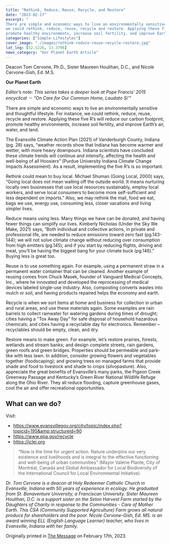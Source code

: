 ```yaml
---
title: "Rethink, Reduce, Reuse, Recycle, and Restore"
date: "2023-02-17"
excerpt: "
There are simple and economic ways to live an environmentally sensitive and thoughtful lifestyle. For instance,
we could rethink, reduce, reuse, recycle and restore. Applying these five R’s will reduce our carbon footprint,
promote healthy environments, increase soil fertility, and improve Earth’s air, water, and land."
categories: ["Simple-Lifestyles"]
cover_image: "./images/rethink-reduce-reuse-recycle-restore.jpg"
lat_lng: [52.5226, 13.3796]
news_category: "Our Planet Earth Article"
---
```


Deacon Tom Cervone, Ph.D., Sister Maureen Houlihan, D.C., and Nicole Cervone-Gish, Ed. M.S.

**Our Planet Earth**

_Editor’s note: This series takes a deeper look at Pope Francis’ 2015 encyclical － “On Care for Our Common
Home, Laudato Si’”_

There are simple and economic ways to live an environmentally sensitive and thoughtful lifestyle. For instance,
we could rethink, reduce, reuse, recycle and restore. Applying these five R’s will reduce our carbon footprint,
promote healthy environments, increase soil fertility, and improve Earth’s air, water, and land.

The Evansville Climate Action Plan (2021) of Vanderburgh County, Indiana (pg. 28) says, “weather records
show that Indiana has become warmer and wetter, with more heavy downpours. Indiana scientists have
concluded these climate trends will continue and intensify, affecting the health and well-being of all Hoosiers”
(Purdue University Indiana Climate Change Impacts Assessment). As a result, implementing the five R’s is so
important.

Rethink could mean to buy local. Michael Shuman (Going Local, 2000) says, “Going local does not mean
walling off the outside world. It means nurturing locally own businesses that use local resources sustainably,
employ local workers, and serve local consumers to become more self-sufficient and less dependent on
imports.” Also, we may rethink the mail, food we eat, bags we use, energy use, consuming less, closer vacations
and living simpler lives.

Reduce means using less. Many things we have can be donated, and having fewer things can simplify our lives.
Kimberly Nicholas (Under the Sky We Make, 2021) says, “Both individual and collective actions, in private
and professional life, are needed to reduce emissions toward zero fast (pg.143-144); we will not solve climate
change without reducing over consumption from high emitters (pg.145); and if you start by reducing flights,
driving and meat, you’ll be having the biggest bang for your climate buck (pg.146).” Buying less is great too.

Reuse is to use something again. For example, using a permanent straw in a permanent water container that can
be cleaned. Another example of reusing comes from Chuck Masek, founder of Vanguard Medical Concepts,
Inc., where he innovated and developed the reprocessing of medical devices labeled single-use industry. Also,
composting converts wastes into mulch or soil, and having products repaired helps the economy and earth.

Recycle is when we sort items at home and business for collection in urban and rural areas, and use these
materials again. Some examples are rain barrels to collect rainwater for watering gardens during times of
drought; cities having a &quot;Tox Away Day” for safe disposal of household hazardous chemicals; and cities having
a recyclable day for electronics. Remember – recyclables should be empty, clean, and dry.

Restore means to make green. For example, let’s restore prairies, forests, wetlands and stream banks; and design
complete streets, rain gardens, green roofs and green bridges. Properties should be permeable and park-like with
less lawn. In addition, consider growing flowers and vegetables together (foodscaping); and growing trees on
managed farms that provide shade and food to livestock and shade to crops (silvopasture). Also, appreciate the
great benefits of Evansville’s many parks, the Pigeon Creek Greenway Passage and Kentucky’s Green River
National Wildlife Refuge along the Ohio River. They all reduce flooding, capture greenhouse gases, cool the air
and offer recreational opportunities.

## What can we do?

Visit:

- https://www.evansvillegov.org/city/topic/index.php?topicid=195&amp;structureid=90
- https://www.epa.gov/recycle
- https://iclei.org

> “Now is the time for urgent action. Nature underpins our very existence and livelihoods and is integral to the
> effective functioning and well-being of urban communities” (Mayor Valérie Plante, City of Montréal, Canada
> and Global Ambassador for Local Biodiversity of the International Council for Local Environmental Initiative).

_Dr. Tom Cervone is a deacon at Holy Redeemer Catholic Church in Evansville, Indiana with 50 years of
experience in ecology. He graduated from St. Bonaventure University, a Franciscan University. Sister Maureen
Houlihan, D.C. is a support sister on the Seton Harvest Farm started by the Daughters of Charity in response to
the Communities - Care of Mother Earth. This CSA (Community Supported Agriculture) Farm grows all natural
produce for shareholders and the poor. Nicole Cervone-Gish, Ed. MS. is an award winning ELL (English
Language Learner) teacher, who lives in Evansville, Indiana with her family._

Originally printed in [The Message](https://evdiomessage.org/) on February 17th, 2023.
